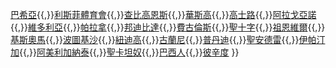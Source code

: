 <noinclude>{{noteTA|G1=南美球會}}</noinclude>{{Navbox
|name = 巴甲
|title = [[巴西甲組足球聯賽]]
| state = <includeonly>collapsed</includeonly>
| bodyclass = hlist

| group1 = <div class="center">{{le|2022 Campeonato Brasileiro Série A||2022年參賽球隊}}</div>
| list1  =
*[[帕拉尼恩斯體育會|帕拉尼恩斯]]
*[[戈亚尼恩斯竞技俱乐部|戈亚尼恩斯]]
*[[米内罗竞技俱乐部|米内罗]]
*[[巴拉干天奴紅牛]]
*[[保地花高足球競賽會|保地花高]]
*[[塞阿拉竞技俱乐部|塞阿拉]]
*[[哥連泰斯保利斯塔體育會|哥連泰斯]]
*[[科里蒂巴足球俱乐部|科里蒂巴]]
*[[法林明高競賽會|法林明高]]
*[[富明尼斯足球會|富明尼斯]]
*[[福塔雷薩體育會|福塔雷薩]]
*[[戈亞斯體育會|戈亞斯]]
*[[阿美利加明尼路]]
*[[國際體育會]]
*[[彭美拉斯體育會|彭美拉斯]]
*[[阿瓦伊足球俱乐部|艾華爾]]
*[[桑托斯足球俱乐部|桑托斯]]
*[[聖保羅足球會|聖保羅]]
*[[庫亞巴體育俱樂部|古亞巴]]
*[[青年人體育會|青年人]]
| group2 = <div class="center">曾參賽球隊</div>
| list2  = [[甘美奧阿雷格里港足球會|甘美奧]]{{,}}[[巴伊亚竞技俱乐部|巴希亞]]{{,}}[[利斯菲體育會]]{{,}}[[查比高恩斯足球會|查比高恩斯]]{{,}}[[華斯高達伽馬划艇會|華斯高]]{{,}}[[高士路體育會|高士路]]{{,}}[[阿拉戈亞諾體育會|阿拉戈亞諾]]{{,}}[[维多利亚体育俱乐部|維多利亞]]{{,}}[[帕拉拿球會|帕拉拿]]{{,}}[[邦迪比達體育會|邦迪比達]]{{,}}[[費古倫斯足球會|費古倫斯]]{{,}}[[聖十字足球會|聖十字]]{{,}}[[若因维利体育俱乐部|祖恩維爾]]{{,}}[[克里西乌马竞技俱乐部|基斯奧馬]]{{,}}[[葡萄牙人竞技俱乐部|波圖基沙]]{{,}}[[紐迪高體育會|紐迪高]]{{,}}[[瓜拉尼足球俱乐部|古蘭尼]]{{,}}[[普丹迪]]{{,}}[[聖安德雷]]{{,}}[[伊帕汀加體育會|伊帕汀加]]{{,}}[[阿美利加納泰]]{{,}}[[聖卡坦奴體育會|聖卡坦奴]]{{,}}[[巴西人足球俱乐部|巴西人]]{{,}}[[派桑杜体育俱乐部|彼辛度]]
}}<noinclude>
{{collapsible option}}
</noinclude>